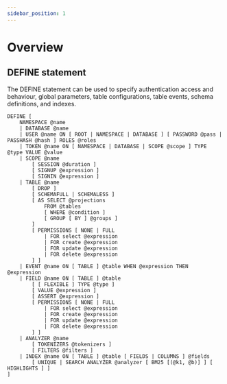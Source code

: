 ```yaml
---
sidebar_position: 1
---
```


# Overview 

## DEFINE statement

The DEFINE statement can be used to specify authentication access and behaviour, global parameters, table configurations, table events, schema definitions, and indexes.

```surql title="SurrealQL Syntax"
DEFINE [
	NAMESPACE @name
	| DATABASE @name
	| USER @name ON [ ROOT | NAMESPACE | DATABASE ] [ PASSWORD @pass | PASSHASH @hash ] ROLES @roles
	| TOKEN @name ON [ NAMESPACE | DATABASE | SCOPE @scope ] TYPE @type VALUE @value
	| SCOPE @name
		[ SESSION @duration ]
		[ SIGNUP @expression ]
		[ SIGNIN @expression ]
	| TABLE @name
		[ DROP ]
		[ SCHEMAFULL | SCHEMALESS ]
		[ AS SELECT @projections
			FROM @tables
			[ WHERE @condition ]
			[ GROUP [ BY ] @groups ]
		]
		[ PERMISSIONS [ NONE | FULL
			| FOR select @expression
			| FOR create @expression
			| FOR update @expression
			| FOR delete @expression
		] ]
	| EVENT @name ON [ TABLE ] @table WHEN @expression THEN @expression
	| FIELD @name ON [ TABLE ] @table
		[ [ FLEXIBLE ] TYPE @type ]
		[ VALUE @expression ]
		[ ASSERT @expression ]
		[ PERMISSIONS [ NONE | FULL
			| FOR select @expression
			| FOR create @expression
			| FOR update @expression
			| FOR delete @expression
		] ]
	| ANALYZER @name
		[ TOKENIZERS @tokenizers ]
		[ FILTERS @filters ]
	| INDEX @name ON [ TABLE ] @table [ FIELDS | COLUMNS ] @fields
		[ UNIQUE | SEARCH ANALYZER @analyzer [ BM25 [(@k1, @b)] ] [ HIGHLIGHTS ] ]
]
```